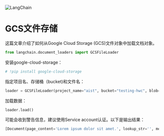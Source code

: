 

<Head>
  <script>
    {
      `(function() {
         var _hmt = _hmt || [];
(function() {
  var hm = document.createElement("script");
  hm.src = "https://hm.baidu.com/hm.js?e60fb290e204e04c5cb6f79b0ac1e697";
  var s = document.getElementsByTagName("script")[0]; 
  s.parentNode.insertBefore(hm, s);
})();
       })();`
    }
  </script>
</Head>

![LangChain](https://pica.zhimg.com/50/v2-56e8bbb52aa271012541c1fe1ceb11a2_r.gif)



GCS文件存储
=================================================

这篇文章介绍了如何从Google Cloud Storage (GCS)文件对象中加载文档对象。

```python
from langchain.document_loaders import GCSFileLoader
```

安装google-cloud-storage：

```python
# !pip install google-cloud-storage
```

指定项目名、存储桶（bucket)和文件名：

```python
loader = GCSFileLoader(project_name="aist", bucket="testing-hwc", blob="fake.docx")
```

加载数据：

```python
loader.load()
```

可能会收到警告信息，建议使用Service account认证。以下是输出结果：

```python
[Document(page_content='Lorem ipsum dolor sit amet.', lookup_str='', metadata={'source': '/var/folders/y6/8_bzdg295ld6s1_97_12m4lr0000gn/T/tmp3srlf8n8/fake.docx'}, lookup_index=0)]
```